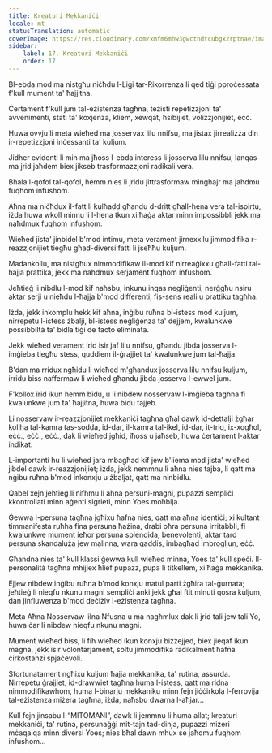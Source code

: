 ```yaml
---
title: Kreaturi Mekkaniċi
locale: mt
statusTranslation: automatic
coverImage: https://res.cloudinary.com/xmfm6mhw3gwctndtcubgx2rptnae/image/upload/v1740468922/small_cover_tratado_de_psicologia_revolucionaria_a4c0dca4e0.webp
sidebar:
    label: 17. Kreaturi Mekkaniċi
    order: 17
---
```

Bl-ebda mod ma nistgħu niċħdu l-Liġi tar-Rikorrenza li qed tiġi pproċessata f'kull mument ta' ħajjitna.

Ċertament f'kull jum tal-eżistenza tagħna, teżisti repetizzjoni ta' avvenimenti, stati ta' koxjenza, kliem, xewqat, ħsibijiet, volizzjonijiet, eċċ.

Huwa ovvju li meta wieħed ma josservax lilu nnifsu, ma jistax jirrealizza din ir-repetizzjoni inċessanti ta' kuljum.

Jidher evidenti li min ma jħoss l-ebda interess li josserva lilu nnifsu, lanqas ma jrid jaħdem biex jikseb trasformazzjoni radikali vera.

Bħala l-qofol tal-qofol, hemm nies li jridu jittrasformaw mingħajr ma jaħdmu fuqhom infushom.

Aħna ma niċħdux il-fatt li kulħadd għandu d-dritt għall-hena vera tal-ispirtu, iżda huwa wkoll minnu li l-hena tkun xi ħaġa aktar minn impossibbli jekk ma naħdmux fuqhom infushom.

Wieħed jista' jinbidel b'mod intimu, meta verament jirnexxilu jimmodifika r-reazzjonijiet tiegħu għad-diversi fatti li jseħħu kuljum.

Madankollu, ma nistgħux nimmodifikaw il-mod kif nirreaġixxu għall-fatti tal-ħajja prattika, jekk ma naħdmux serjament fuqhom infushom.

Jeħtieġ li nibdlu l-mod kif naħsbu, inkunu inqas negliġenti, nerġgħu nsiru aktar serji u nieħdu l-ħajja b'mod differenti, fis-sens reali u prattiku tagħha.

Iżda, jekk inkomplu hekk kif aħna, inġibu ruħna bl-istess mod kuljum, nirrepetu l-istess żbalji, bl-istess negliġenza ta' dejjem, kwalunkwe possibbiltà ta' bidla tiġi de facto eliminata.

Jekk wieħed verament irid isir jaf lilu nnifsu, għandu jibda josserva l-imġieba tiegħu stess, quddiem il-ġrajjiet ta' kwalunkwe jum tal-ħajja.

B'dan ma rridux ngħidu li wieħed m'għandux josserva lilu nnifsu kuljum, irridu biss naffermaw li wieħed għandu jibda josserva l-ewwel jum.

F'kollox irid ikun hemm bidu, u li nibdew nosservaw l-imġieba tagħna fi kwalunkwe jum ta' ħajjitna, huwa bidu tajjeb.

Li nosservaw ir-reazzjonijiet mekkaniċi tagħna għal dawk id-dettalji żgħar kollha tal-kamra tas-sodda, id-dar, il-kamra tal-ikel, id-dar, it-triq, ix-xogħol, eċċ., eċċ., eċċ., dak li wieħed jgħid, iħoss u jaħseb, huwa ċertament l-aktar indikat.

L-importanti hu li wieħed jara mbagħad kif jew b'liema mod jista' wieħed jibdel dawk ir-reazzjonijiet; iżda, jekk nemmnu li aħna nies tajba, li qatt ma nġibu ruħna b'mod inkonxju u żbaljat, qatt ma ninbidlu.

Qabel xejn jeħtieġ li nifhmu li aħna persuni-magni, pupazzi sempliċi kkontrollati minn aġenti sigrieti, minn Yoes moħbija.

Ġewwa l-persuna tagħna jgħixu ħafna nies, qatt ma aħna identiċi; xi kultant timmanifesta ruħha fina persuna ħażina, drabi oħra persuna irritabbli, fi kwalunkwe mument ieħor persuna splendida, benevolenti, aktar tard persuna skandaluża jew malinna, wara qaddis, imbagħad imbrogljun, eċċ.

Għandna nies ta' kull klassi ġewwa kull wieħed minna, Yoes ta' kull speċi. Il-personalità tagħna mhijiex ħlief pupazz, pupa li titkellem, xi ħaġa mekkanika.

Ejjew nibdew inġibu ruħna b'mod konxju matul parti żgħira tal-ġurnata; jeħtieġ li nieqfu nkunu magni sempliċi anki jekk għal ftit minuti qosra kuljum, dan jinfluwenza b'mod deċiżiv l-eżistenza tagħna.

Meta Aħna Nosservaw lilna Nfusna u ma nagħmlux dak li jrid tali jew tali Yo, huwa ċar li nibdew nieqfu nkunu magni.

Mument wieħed biss, li fih wieħed ikun konxju biżżejjed, biex jieqaf ikun magna, jekk isir volontarjament, soltu jimmodifika radikalment ħafna ċirkostanzi spjaċevoli.

Sfortunatament ngħixu kuljum ħajja mekkanika, ta' rutina, assurda. Nirrepetu ġrajjiet, id-drawwiet tagħna huma l-istess, qatt ma ridna nimmodifikawhom, huma l-binarju mekkaniku minn fejn jiċċirkola l-ferrovija tal-eżistenza miżera tagħna, iżda, naħsbu dwarna l-aħjar...

Kull fejn jinsabu l-“MITOMANI”, dawk li jemmnu li huma allat; kreaturi mekkaniċi, ta' rutina, persunaġġi mit-tajn tad-dinja, pupazzi miżeri mċaqalqa minn diversi Yoes; nies bħal dawn mhux se jaħdmu fuqhom infushom...

